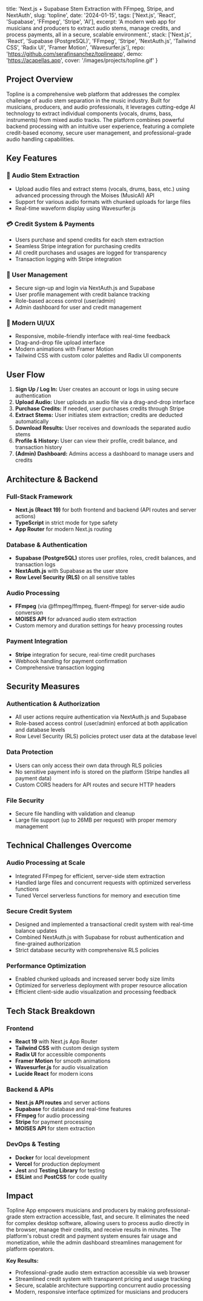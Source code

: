   title: 'Next.js + Supabase Stem Extraction with FFmpeg, Stripe, and NextAuth',
  slug: 'topline',
  date: '2024-01-15',
  tags: ['Next.js', 'React', 'Supabase', 'FFmpeg', 'Stripe', 'AI'],
  excerpt: 'A modern web app for musicians and producers to extract audio stems, manage credits, and process payments, all in a secure, scalable environment.',
  stack: ['Next.js', 'React', 'Supabase (PostgreSQL)', 'FFmpeg', 'Stripe', 'NextAuth.js', 'Tailwind CSS', 'Radix UI', 'Framer Motion', 'Wavesurfer.js'],
  repo: 'https://github.com/serafinsanchez/toplineapp',
  demo: 'https://acapellas.app',
  cover: '/images/projects/topline.gif'
}

## Project Overview

Topline is a comprehensive web platform that addresses the complex challenge of audio stem separation in the music industry. Built for musicians, producers, and audio professionals, it leverages cutting-edge AI technology to extract individual components (vocals, drums, bass, instruments) from mixed audio tracks. The platform combines powerful backend processing with an intuitive user experience, featuring a complete credit-based economy, secure user management, and professional-grade audio handling capabilities.

## Key Features

### 🎵 Audio Stem Extraction
- Upload audio files and extract stems (vocals, drums, bass, etc.) using advanced processing through the Moises (MusicAI) API
- Support for various audio formats with chunked uploads for large files
- Real-time waveform display using Wavesurfer.js

### 💳 Credit System & Payments
- Users purchase and spend credits for each stem extraction
- Seamless Stripe integration for purchasing credits
- All credit purchases and usages are logged for transparency
- Transaction logging with Stripe integration

### 👤 User Management
- Secure sign-up and login via NextAuth.js and Supabase
- User profile management with credit balance tracking
- Role-based access control (user/admin)
- Admin dashboard for user and credit management

### 🎨 Modern UI/UX
- Responsive, mobile-friendly interface with real-time feedback
- Drag-and-drop file upload interface
- Modern animations with Framer Motion
- Tailwind CSS with custom color palettes and Radix UI components

## User Flow

1. **Sign Up / Log In:** User creates an account or logs in using secure authentication
2. **Upload Audio:** User uploads an audio file via a drag-and-drop interface
3. **Purchase Credits:** If needed, user purchases credits through Stripe
4. **Extract Stems:** User initiates stem extraction; credits are deducted automatically
5. **Download Results:** User receives and downloads the separated audio stems
6. **Profile & History:** User can view their profile, credit balance, and transaction history
7. **(Admin) Dashboard:** Admins access a dashboard to manage users and credits

## Architecture & Backend

### Full-Stack Framework
- **Next.js (React 19)** for both frontend and backend (API routes and server actions)
- **TypeScript** in strict mode for type safety
- **App Router** for modern Next.js routing

### Database & Authentication
- **Supabase (PostgreSQL)** stores user profiles, roles, credit balances, and transaction logs
- **NextAuth.js** with Supabase as the user store
- **Row Level Security (RLS)** on all sensitive tables

### Audio Processing
- **FFmpeg** (via @ffmpeg/ffmpeg, fluent-ffmpeg) for server-side audio conversion
- **MOISES API** for advanced audio stem extraction
- Custom memory and duration settings for heavy processing routes

### Payment Integration
- **Stripe** integration for secure, real-time credit purchases
- Webhook handling for payment confirmation
- Comprehensive transaction logging

## Security Measures

### Authentication & Authorization
- All user actions require authentication via NextAuth.js and Supabase
- Role-based access control (user/admin) enforced at both application and database levels
- Row Level Security (RLS) policies protect user data at the database level

### Data Protection
- Users can only access their own data through RLS policies
- No sensitive payment info is stored on the platform (Stripe handles all payment data)
- Custom CORS headers for API routes and secure HTTP headers

### File Security
- Secure file handling with validation and cleanup
- Large file support (up to 26MB per request) with proper memory management

## Technical Challenges Overcome

### Audio Processing at Scale
- Integrated FFmpeg for efficient, server-side stem extraction
- Handled large files and concurrent requests with optimized serverless functions
- Tuned Vercel serverless functions for memory and execution time

### Secure Credit System
- Designed and implemented a transactional credit system with real-time balance updates
- Combined NextAuth.js with Supabase for robust authentication and fine-grained authorization
- Strict database security with comprehensive RLS policies

### Performance Optimization
- Enabled chunked uploads and increased server body size limits
- Optimized for serverless deployment with proper resource allocation
- Efficient client-side audio visualization and processing feedback

## Tech Stack Breakdown

### Frontend
- **React 19** with Next.js App Router
- **Tailwind CSS** with custom design system
- **Radix UI** for accessible components
- **Framer Motion** for smooth animations
- **Wavesurfer.js** for audio visualization
- **Lucide React** for modern icons

### Backend & APIs
- **Next.js API routes** and server actions
- **Supabase** for database and real-time features
- **FFmpeg** for audio processing
- **Stripe** for payment processing
- **MOISES API** for stem extraction

### DevOps & Testing
- **Docker** for local development
- **Vercel** for production deployment
- **Jest** and **Testing Library** for testing
- **ESLint** and **PostCSS** for code quality

## Impact

Topline App empowers musicians and producers by making professional-grade stem extraction accessible, fast, and secure. It eliminates the need for complex desktop software, allowing users to process audio directly in the browser, manage their credits, and receive results in minutes. The platform's robust credit and payment system ensures fair usage and monetization, while the admin dashboard streamlines management for platform operators.

**Key Results:**
- Professional-grade audio stem extraction accessible via web browser
- Streamlined credit system with transparent pricing and usage tracking
- Secure, scalable architecture supporting concurrent audio processing
- Modern, responsive interface optimized for musicians and producers



